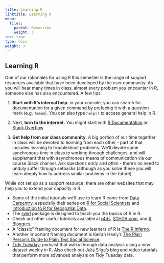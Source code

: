```yaml
---
title: Learning R
linktitle: Learning R
menu:
  files:
    parent: Resources
    weight: 3
toc: true
type: docs
weight: 3
---
```


## Learning R

One of our rationales for using R this semester is the range of support resources available that have been developed by the user community. As you will hear many times in class, almost every problem you encounter in R, someone else has also encountered. A few tips:

1. **Start with R's internal help.** in your console, you can search for documentation for a given command by prefacing it with a question mark (e.g. `?mean`). You can also type `help()` to access general help in R.

2. Next, **turn to the internet.** You might start with [R Documentation](https://www.rdocumentation.org) or [Stack Overflow](https://stackoverflow.com).

3. **Get help from our class community.** A big portion of our time together in class will be devoted to learning from each other - part of that includes learning to troubleshoot problems. We'll devote some synchronous time in class to working through challenges, and will supplement that with asynchronous means of communication via our course Slack channel. Ask questions *early* and *often* - there's no need to unduly suffer through setbacks (although as you solve these you will learn deeply how to address similar problems in the future).

While not set up as a support resource, there are other websites that may help you to extend your capacity in R. 

- Some of the initial tutorials we'll use to learn R come from [Data Carpentry](https://datacarpentry.org), especially their series on [R for Social Scientists](https://datacarpentry.org/r-socialsci/) and [Introduction to R for Geospatial Data](https://datacarpentry.org/r-intro-geospatial/). 
- The [swirl](https://swirlstats.com) package is designed to teach you the basics of R in R.
- Check out other useful tutorials available at [r4ds](https://r4ds.had.co.nz), [STHDA.com](http://www.sthda.com/english/), and [R Bloggers](https://www.r-bloggers.com). 
- A "classic" framing document for new learners of R is [The R Inferno](https://www.burns-stat.com/pages/Tutor/R_inferno.pdf). 
- Another important framing document is Keiran Healy's [The Plain Person's Guide to Plain Text Social Science](https://plain-text.co).
- [Tidy Tuesday](https://www.tidytuesday.com): podcast that walks through data analysis using a new dataset weekly in R. Also check out [Julia Silge's](https://juliasilge.com) blog and video tutorials that perform more advanced analysis on Tidy Tuesday data.
